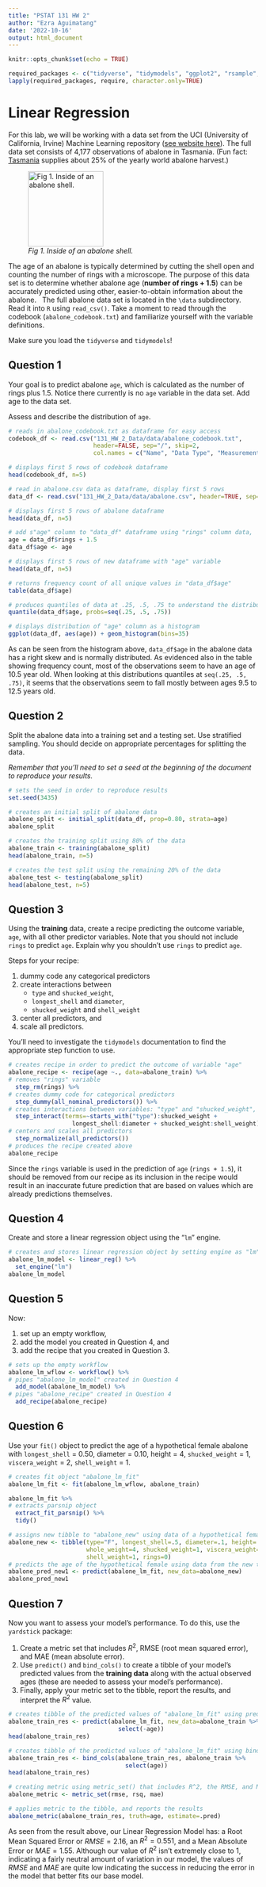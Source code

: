 ```yaml
---
title: "PSTAT 131 HW 2"
author: "Ezra Aguimatang"
date: '2022-10-16'
output: html_document
---
```


```r
knitr::opts_chunk$set(echo = TRUE)
```
```r
required_packages <- c("tidyverse", "tidymodels", "ggplot2", "rsample", "yardstick")
lapply(required_packages, require, character.only=TRUE)
```

# Linear Regression
For this lab, we will be working with a data set from the UCI (University of California, Irvine) Machine Learning repository ([see website here](http://archive.ics.uci.edu/ml/datasets/Abalone)). The full data set consists of 4,177 observations of abalone in Tasmania. (Fun fact: [Tasmania](https://en.wikipedia.org/wiki/Tasmania) supplies about 25% of the yearly world abalone harvest.) \ 

![*Fig 1. Inside of an abalone shell.*](https://cdn.shopify.com/s/files/1/1198/8002/products/1d89434927bffb6fd1786c19c2d921fb_2000x_652a2391-5a0a-4f10-966c-f759dc08635c_1024x1024.jpg?v=1582320404){width="152"}

The age of an abalone is typically determined by cutting the shell open and counting the number of rings with a microscope. The purpose of this data set is to determine whether abalone age (**number of rings + 1.5**) can be accurately predicted using other, easier-to-obtain information about the abalone. \ 
The full abalone data set is located in the `\data` subdirectory. Read it into `R` using `read_csv()`. Take a moment to read through the codebook (`abalone_codebook.txt`) and familiarize yourself with the variable definitions. \ 

Make sure you load the `tidyverse` and `tidymodels`! \ 



## Question 1 
Your goal is to predict abalone `age`, which is calculated as the number of rings plus 1.5. Notice there currently is no `age` variable in the data set. Add age to the data set. \ 

Assess and describe the distribution of `age`. \ 

```r
# reads in abalone_codebook.txt as dataframe for easy access
codebook_df <- read.csv("131_HW_2_Data/data/abalone_codebook.txt", 
                        header=FALSE, sep="/", skip=2, 
                        col.names = c("Name", "Data Type", "Measurement Unit", "Description"))

# displays first 5 rows of codebook dataframe
head(codebook_df, n=5)

# read in abalone.csv data as dataframe, display first 5 rows
data_df <- read.csv("131_HW_2_Data/data/abalone.csv", header=TRUE, sep=",")

# displays first 5 rows of abalone dataframe
head(data_df, n=5)

# add s"age" column to "data_df" dataframe using "rings" column data, 
age = data_df$rings + 1.5
data_df$age <- age

# displays first 5 rows of new dataframe with "age" variable
head(data_df, n=5)

# returns frequency count of all unique values in "data_df$age"
table(data_df$age)

# produces quantiles of data at .25, .5, .75 to understand the distribution of data
quantile(data_df$age, probs=seq(.25, .5, .75))

# displays distribution of "age" column as a histogram
ggplot(data_df, aes(age)) + geom_histogram(bins=35)
```

As can be seen from the histogram above, `data_df$age` in the abalone data has a right skew and is normally distributed. As evidenced also in the table showing frequency count, most of the observations seem to have an age of 10.5 year old. When looking at this distributions quantiles at `seq(.25, .5, .75)`, it seems that the observations seem to fall mostly between ages 9.5 to 12.5 years old.  \ 

## Question 2
Split the abalone data into a training set and a testing set. Use stratified sampling. You should decide on appropriate percentages for splitting the data. \ 

*Remember that you’ll need to set a seed at the beginning of the document to reproduce your results.* \ 

```r
# sets the seed in order to reproduce results
set.seed(3435)

# creates an initial split of abalone data
abalone_split <- initial_split(data_df, prop=0.80, strata=age)
abalone_split

# creates the training split using 80% of the data
abalone_train <- training(abalone_split)
head(abalone_train, n=5)

# creates the test split using the remaining 20% of the data
abalone_test <- testing(abalone_split)
head(abalone_test, n=5)
```


## Question 3
Using the **training** data, create a recipe predicting the outcome variable, `age`, with all other predictor variables. Note that you should not include `rings` to predict `age`. Explain why you shouldn’t use `rings` to predict `age`. \ 

Steps for your recipe: \ 

  1. dummy code any categorical predictors
  2. create interactions between
      - `type` and `shucked_weight`, 
      - `longest_shell` and `diameter`,
      - `shucked_weight` and `shell_weight`
  3. center all predictors, and
  4. scale all predictors.
  
You'll need to investigate the `tidymodels` documentation to find the appropriate step function to use. \ 

```r
# creates recipe in order to predict the outcome of variable "age"
abalone_recipe <- recipe(age ~., data=abalone_train) %>%
# removes "rings" variable
  step_rm(rings) %>%
# creates dummy code for categorical predictors
  step_dummy(all_nominal_predictors()) %>%
# creates interactions between variables: "type" and "shucked_weight", "longest_shell" and "diameter", "shucked_weight" and "shell_weight"
  step_interact(terms=~starts_with("type"):shucked_weight +
                  longest_shell:diameter + shucked_weight:shell_weight) %>%
# centers and scales all predictors
  step_normalize(all_predictors())
# produces the recipe created above
abalone_recipe
```

Since the `rings` variable is used in the prediction of `age` (`rings + 1.5`), it should be removed from our recipe as its inclusion in the recipe would result in an inaccurate future prediction that are based on values which are already predictions themselves.

## Question 4
Create and store a linear regression object using the "`lm`" engine. \ 

```r
# creates and stores linear regression object by setting engine as "lm"
abalone_lm_model <- linear_reg() %>%
  set_engine("lm")
abalone_lm_model
```


## Question 5
Now:

  1. set up an empty workflow,
  2. add the model you created in Question 4, and
  3. add the recipe that you created in Question 3.
  
```r
# sets up the empty workflow
abalone_lm_wflow <- workflow() %>%
# pipes "abalone_lm_model" created in Question 4
  add_model(abalone_lm_model) %>%
# pipes "abalone_recipe" created in Question 4
  add_recipe(abalone_recipe)
```


## Question 6
Use your `fit()` object to predict the age of a hypothetical female abalone with `longest_shell` = 0.50, diameter = 0.10, height = 4, `shucked_weight` = 1, `viscera_weight` = 2, `shell_weight` = 1. \ 

```r
# creates fit object "abalone_lm_fit"
abalone_lm_fit <- fit(abalone_lm_wflow, abalone_train)

abalone_lm_fit %>%
# extracts parsnip object
  extract_fit_parsnip() %>%
  tidy()

# assigns new tibble to "abalone_new" using data of a hypothetical female
abalone_new <- tibble(type="F", longest_shell=.5, diameter=.1, height=.3, 
                      whole_weight=4, shucked_weight=1, viscera_weight=2, 
                      shell_weight=1, rings=0)
# predicts the age of the hypothetical female using data from the new tibble "abalone_new"
abalone_pred_new1 <- predict(abalone_lm_fit, new_data=abalone_new)
abalone_pred_new1
```



## Question 7
Now you want to assess your model’s performance. To do this, use the `yardstick` package:

  1. Create a metric set that includes $R^2$, RMSE (root mean squared error), and MAE (mean absolute error).
  2. Use `predict()` and `bind_cols()` to create a tibble of your model’s predicted values from the **training data** along with the actual observed ages (these are needed to assess your model’s performance).
  3. Finally, apply your metric set to the tibble, report the results, and interpret the $R^2$ value.

```r
# creates tibble of the predicted values of "abalone_lm_fit" using predict(), setting the new data to the training set "abalone_train"
abalone_train_res <- predict(abalone_lm_fit, new_data=abalone_train %>% 
                               select(-age))
head(abalone_train_res)

# creates tibble of the predicted values of "abalone_lm_fit" using bind_cols
abalone_train_res <- bind_cols(abalone_train_res, abalone_train %>% 
                                 select(age))
head(abalone_train_res)

# creating metric using metric_set() that includes R^2, the RMSE, and MAE
abalone_metric <- metric_set(rmse, rsq, mae)

# applies metric to the tibble, and reports the results
abalone_metric(abalone_train_res, truth=age, estimate=.pred)
```

As seen from the result above, our Linear Regression Model has: a Root Mean Squared Error or $RMSE=2.16$, an $R^2 = 0.551$, and a Mean Absolute Error or $MAE=1.55$. Although our value of $R^2$ isn't extremely close to $1$, indicating a fairly neutral amount of variation in our model, the values of $RMSE$ and $MAE$ are quite low indicating the success in reducing the error in the model that better fits our base model.

